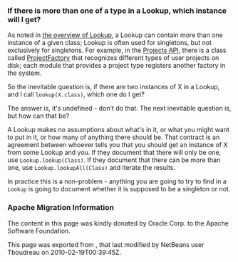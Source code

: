 <!--

    Licensed to the Apache Software Foundation (ASF) under one
    or more contributor license agreements.  See the NOTICE file
    distributed with this work for additional information
    regarding copyright ownership.  The ASF licenses this file
    to you under the Apache License, Version 2.0 (the
    "License"); you may not use this file except in compliance
    with the License.  You may obtain a copy of the License at

      http://www.apache.org/licenses/LICENSE-2.0

    Unless required by applicable law or agreed to in writing,
    software distributed under the License is distributed on an
    "AS IS" BASIS, WITHOUT WARRANTIES OR CONDITIONS OF ANY
    KIND, either express or implied.  See the License for the
    specific language governing permissions and limitations
    under the License.

-->

===If there is more than one of a type in a Lookup, which instance will I get?===

As noted in [[DevFaqLookup| the overview of Lookup]], a Lookup can contain more than one instance of a given class;  Lookup is often used for singletons, but not exclusively for singletons.  For example, in the [http://www.netbeans.org/download/dev/javadoc/ProjectAPI/overview-summary.html Projects API], there is a class called [http://www.netbeans.org/download/dev/javadoc/ProjectAPI/org/netbeans/spi/project/ProjectFactory.html ProjectFactory] that recognizes different types of user projects on disk;  each module that provides a project type registers another factory in the system.

So the inevitable question is, if there are two instances of X in a Lookup, and I call <tt>lookup(X.class)</tt>, which one do I get?

The answer is, it's undefined - don't do that.  The next inevitable question is, but how can that be?

A Lookup makes no assumptions about what's in it, or what you might want to put in it, or how many of anything there should be.  That contract is an agreement between whoever tells you that you should get an instance of X from some Lookup and you.  If they document that there will only be one, use <tt>Lookup.lookup(Class)</tt>.  If they document that there can be more than one, use <tt>Lookup.lookupAll(Class)</tt> and iterate the results.

In practice this is a non-problem - anything you are going to try to find in a <tt>Lookup</tt> is going to document whether it is supposed to be a singleton or not.

===Apache Migration Information===

The content in this page was kindly donated by Oracle Corp. to the
Apache Software Foundation.

This page was exported from , 
that last modified by NetBeans user Tboudreau 
on 2010-02-19T00:39:45Z.

